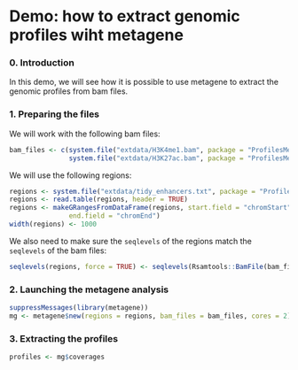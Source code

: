 <!--
%\VignetteEngine{knitr::knitr}
%\VignetteIndexEntry{Demo: how to extract genomic profiles wiht metagene}
-->

Demo: how to extract genomic profiles wiht metagene
========================================================

### 0. Introduction

In this demo, we will see how it is possible to use metagene to extract the
genomic profiles from bam files.

### 1. Preparing the files

We will work with the following bam files:

```r
bam_files <- c(system.file("extdata/H3K4me1.bam", package = "ProfilesMetagene"),
               system.file("extdata/H3K27ac.bam", package = "ProfilesMetagene"))
```

We will use the following regions:

```r
regions <- system.file("extdata/tidy_enhancers.txt", package = "ProfilesMetagene")
regions <- read.table(regions, header = TRUE)
regions <- makeGRangesFromDataFrame(regions, start.field = "chromStart",
               end.field = "chromEnd")
width(regions) <- 1000
```

We also need to make sure the `seqlevels` of the regions match the `seqlevels`
of the bam files:

```r
seqlevels(regions, force = TRUE) <- seqlevels(Rsamtools::BamFile(bam_files[1]))
```

### 2. Launching the metagene analysis

```r
suppressMessages(library(metagene))
mg <- metagene$new(regions = regions, bam_files = bam_files, cores = 2)
```

### 3. Extracting the profiles

```r
profiles <- mg$coverages
```
